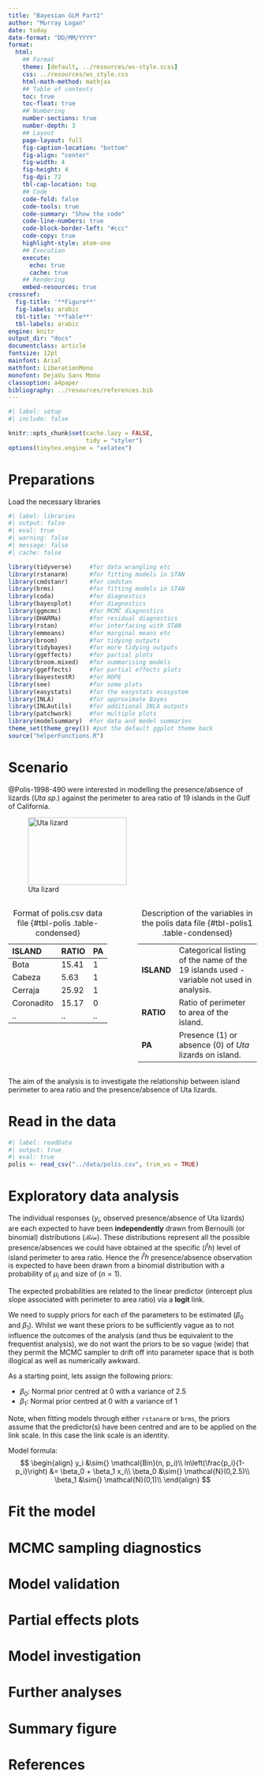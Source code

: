 ```yaml
---
title: "Bayesian GLM Part2"
author: "Murray Logan"
date: today
date-format: "DD/MM/YYYY"
format: 
  html:
    ## Format
    theme: [default, ../resources/ws-style.scss]
    css: ../resources/ws_style.css
    html-math-method: mathjax
    ## Table of contents
    toc: true
    toc-float: true
    ## Numbering
    number-sections: true
    number-depth: 3
    ## Layout
    page-layout: full
    fig-caption-location: "bottom"
    fig-align: "center"
    fig-width: 4
    fig-height: 4
    fig-dpi: 72
    tbl-cap-location: top
    ## Code
    code-fold: false
    code-tools: true
    code-summary: "Show the code"
    code-line-numbers: true
    code-block-border-left: "#ccc"
    code-copy: true
    highlight-style: atom-one
    ## Execution
    execute:
      echo: true
      cache: true
    ## Rendering
    embed-resources: true
crossref:
  fig-title: '**Figure**'
  fig-labels: arabic
  tbl-title: '**Table**'
  tbl-labels: arabic
engine: knitr
output_dir: "docs"
documentclass: article
fontsize: 12pt
mainfont: Arial
mathfont: LiberationMono
monofont: DejaVu Sans Mono
classoption: a4paper
bibliography: ../resources/references.bib
---
```


```r
#| label: setup
#| include: false

knitr::opts_chunk$set(cache.lazy = FALSE,
                      tidy = "styler")
options(tinytex.engine = "xelatex")
```

# Preparations

Load the necessary libraries

```r
#| label: libraries
#| output: false
#| eval: true
#| warning: false
#| message: false
#| cache: false

library(tidyverse)     #for data wrangling etc
library(rstanarm)      #for fitting models in STAN
library(cmdstanr)      #for cmdstan
library(brms)          #for fitting models in STAN
library(coda)          #for diagnostics
library(bayesplot)     #for diagnostics
library(ggmcmc)        #for MCMC diagnostics
library(DHARMa)        #for residual diagnostics
library(rstan)         #for interfacing with STAN
library(emmeans)       #for marginal means etc
library(broom)         #for tidying outputs
library(tidybayes)     #for more tidying outputs
library(ggeffects)     #for partial plots
library(broom.mixed)   #for summarising models
library(ggeffects)     #for partial effects plots
library(bayestestR)    #for ROPE
library(see)           #for some plots
library(easystats)     #for the easystats ecosystem
library(INLA)          #for approximate Bayes
library(INLAutils)     #for additional INLA outputs
library(patchwork)     #for multiple plots
library(modelsummary)  #for data and model summaries 
theme_set(theme_grey()) #put the default ggplot theme back
source("helperFunctions.R")
```

# Scenario

@Polis-1998-490 were interested in modelling the presence/absence of lizards (<i>Uta sp.</i>) against the perimeter to area ratio of 19 islands in the Gulf of California.

![Uta lizard](../resources/uta.jpg){#fig-polis width="200" height="137"}

:::: {.columns}

::: {.column width="50%"}

ISLAND       RATIO   PA
------------ ------- ----
Bota         15.41   1
Cabeza       5.63    1
Cerraja      25.92   1
Coronadito   15.17   0
..           ..      ..

: Format of polis.csv data file {#tbl-polis .table-condensed}

:::

::: {.column width="50%"}

------------ -----------------------------------------------------------------------------------------
**ISLAND**   Categorical listing of the name of the 19 islands used - variable not used in analysis.
**RATIO**    Ratio of perimeter to area of the island.
**PA**       Presence (1) or absence (0) of *Uta* lizards on island.
------------ -----------------------------------------------------------------------------------------

: Description of the variables in the polis data file {#tbl-polis1 .table-condensed}

:::
::::


The aim of the analysis is to investigate the relationship between island perimeter to area ratio and the presence/absence of Uta lizards.

# Read in the data

```r
#| label: readData
#| output: true
#| eval: true
polis <- read_csv("../data/polis.csv", trim_ws = TRUE)
```



# Exploratory data analysis


The individual responses ($y_i$, observed presence/absence of Uta
lizards) are each expected to have been **independently** drawn from
Bernoulli (or binomial) distributions ($\mathcal{Bin}$). These
distributions represent all the possible presence/absences we could
have obtained at the specific ($i^th$) level of island perimeter to
area ratio.  Hence the $i^th$ presence/absence observation is expected
to have been drawn from a binomial distribution with a probability of
$\mu_i$ and size of ($n=1$).

The expected probabilities are related to the linear predictor
(intercept plus slope associated with perimeter to area ratio) via a
**logit** link.

We need to supply priors for each of the parameters to be estimated
($\beta_0$ and $\beta_1$).  Whilst we want these priors to be
sufficiently vague as to not influence the outcomes of the analysis
(and thus be equivalent to the frequentist analysis), we do not want
the priors to be so vague (wide) that they permit the MCMC sampler to
drift off into parameter space that is both illogical as well as
numerically awkward.

As a starting point, lets assign the following priors:

- $\beta_0$: Normal prior centred at 0 with a variance of 2.5
- $\beta_1$: Normal prior centred at 0 with a variance of 1

Note, when fitting models through either `rstanarm` or `brms`, the
priors assume that the predictor(s) have been centred and are to be
applied on the link scale.  In this case the link scale is an
identity.


Model formula:
$$
\begin{align}
y_i &\sim{} \mathcal{Bin}(n, p_i)\\
ln\left(\frac{p_i}{1-p_i}\right) &= \beta_0 + \beta_1 x_i\\
\beta_0 &\sim{} \mathcal{N}(0,2.5)\\
\beta_1 &\sim{} \mathcal{N}(0,1)\\
\end{align}
$$


# Fit the model 
 

# MCMC sampling diagnostics


# Model validation


# Partial effects plots 



# Model investigation 


# Further analyses 

# Summary figure 


# References
